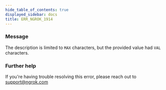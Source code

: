 ```yaml
---
hide_table_of_contents: true
displayed_sidebar: docs
title: ERR_NGROK_1914
---
```


### Message

The description is limited to `MAX` characters, but the provided value had `VAL` characters.

### Further help

If you're having trouble resolving this error, please reach out to [support@ngrok.com](mailto:support@ngrok.com?subject=Help%20with%20ERR_NGROK_1914)
